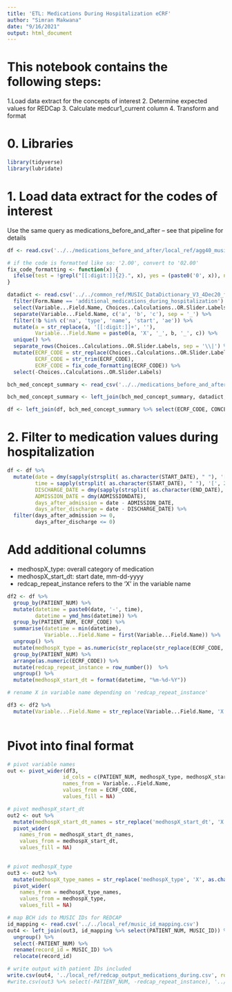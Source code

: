 ```yaml
---
title: 'ETL: Medications During Hospitalization eCRF'
author: "Simran Makwana"
date: "9/16/2021"
output: html_document
---
```


# This notebook contains the following steps:
1.Load data extract for the concepts of interest
2. Determine expected values for REDCap 
3. Calculate medcur1_current column
4. Transform and format

# 0. Libraries
```r
library(tidyverse)
library(lubridate)
```

# 1. Load data extract for the codes of interest
Use the same query as medications_before_and_after -- see that pipeline for details
```r

df <- read.csv('../../medications_before_and_after/local_ref/agg40_music_meds_filtered.csv')

# if the code is formatted like so: '2.00', convert to '02.00'
fix_code_formatting <- function(x) {
  ifelse(test = !grepl("[[:digit:]]{2}.", x), yes = (paste0('0', x)), no = (x))
}

datadict <- read.csv('../../common_ref/MUSIC_DataDictionary_V3_4Dec20_final version_clean_0.csv') %>%
  filter(Form.Name == 'additional_medications_during_hospitalization') %>%
  select(Variable...Field.Name, Choices..Calculations..OR.Slider.Labels) %>%
  separate(Variable...Field.Name, c('a', 'b', 'c'), sep = '_') %>%
  filter(!b %in% c('na', 'type', 'name', 'start', 'ae')) %>%
  mutate(a = str_replace(a, '[[:digit:]]+', ''),
         Variable...Field.Name = paste0(a, 'X', '_', b, '_', c)) %>%
  unique() %>% 
  separate_rows(Choices..Calculations..OR.Slider.Labels, sep = '\\|') %>%
  mutate(ECRF_CODE = str_replace(Choices..Calculations..OR.Slider.Labels, ',.*$', ''),
         ECRF_CODE = str_trim(ECRF_CODE),
         ECRF_CODE = fix_code_formatting(ECRF_CODE)) %>%
  select(-Choices..Calculations..OR.Slider.Labels)

bch_med_concept_summary <- read_csv('../../medications_before_and_after/data/bch_med_concept_summary_toReview.csv')

bch_med_concept_summary <- left_join(bch_med_concept_summary, datadict, by = 'ECRF_CODE')

df <- left_join(df, bch_med_concept_summary %>% select(ECRF_CODE, CONCEPT_CD, Variable...Field.Name), by = 'CONCEPT_CD')

```

# 2. Filter to medication values during hospitalization

```r

df <- df %>%
  mutate(date = dmy(sapply(strsplit( as.character(START_DATE), " "), '[', 1)),
         time = sapply(strsplit( as.character(START_DATE), " "), '[', 2),
         DISCHARGE_DATE = dmy(sapply(strsplit( as.character(END_DATE), " "), '[', 1)),
         ADMISSION_DATE = dmy(ADMISSIONDATE),
         days_after_admission = date - ADMISSION_DATE,
         days_after_discharge = date - DISCHARGE_DATE) %>%
  filter(days_after_admission >= 0,
         days_after_discharge <= 0)

```

# Add additional columns
- medhospX_type: overall category of medication
- medhospX_start_dt: start date, mm-dd-yyyy
- redcap_repeat_instance refers to the 'X' in the variable name
```r
df2 <- df %>%
  group_by(PATIENT_NUM) %>%
  mutate(datetime = paste0(date, '-', time),
         datetime = ymd_hms(datetime)) %>%
  group_by(PATIENT_NUM, ECRF_CODE) %>%
  summarise(datetime = min(datetime),
            Variable...Field.Name = first(Variable...Field.Name)) %>%
  ungroup() %>%
  mutate(medhospX_type = as.numeric(str_replace(str_replace(ECRF_CODE, '\\...', ''), '^0', ''))) %>%
  group_by(PATIENT_NUM) %>%
  arrange(as.numeric(ECRF_CODE)) %>%
  mutate(redcap_repeat_instance = row_number())  %>%
  ungroup() %>%
  mutate(medhospX_start_dt = format(datetime, "%m-%d-%Y"))

# rename X in variable name depending on 'redcap_repeat_instance'

df3 <- df2 %>%
  mutate(Variable...Field.Name = str_replace(Variable...Field.Name, 'X', as.character(redcap_repeat_instance)))
  
```

# Pivot into final format
```r

# pivot variable names
out <- pivot_wider(df3,
                  id_cols = c(PATIENT_NUM, medhospX_type, medhospX_start_dt, redcap_repeat_instance),   
                  names_from = Variable...Field.Name,
                  values_from = ECRF_CODE,
                  values_fill = NA) 

# pivot medhospX_start_dt
out2 <- out %>%
  mutate(medhospX_start_dt_names = str_replace('medhospX_start_dt', 'X', as.character(redcap_repeat_instance))) %>%
  pivot_wider(
    names_from = medhospX_start_dt_names,
    values_from = medhospX_start_dt,
    values_fill = NA)
  

# pivot medhospX_type
out3 <- out2 %>%
  mutate(medhospX_type_names = str_replace('medhospX_type', 'X', as.character(redcap_repeat_instance))) %>%
  pivot_wider(
    names_from = medhospX_type_names,
    values_from = medhospX_type,
    values_fill = NA)

# map BCH ids to MUSIC IDs for REDCAP
id_mapping <- read.csv('../../local_ref/music_id_mapping.csv')
out4 <- left_join(out3, id_mapping %>% select(PATIENT_NUM, MUSIC_ID)) %>% 
  ungroup() %>% 
  select(-PATIENT_NUM) %>%
  rename(record_id = MUSIC_ID) %>%
  relocate(record_id)

# write output with patient IDs included
write.csv(out4, '../local_ref/redcap_output_medications_during.csv', row.names = FALSE)
#write.csv(out3 %>% select(-PATIENT_NUM, -redcap_repeat_instance), '../local_ref/redcap_output_medications_during.csv', row.names = FALSE)


```


